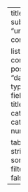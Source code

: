 ---
title: "posts"
subtitle: "under construction"

listing:
  contents: posts
  sort: "date desc"
  type: table
  fields: [date, title, categories]
  categories: numbered

  table-striped: true
  sort-ui: false
  filter-ui: false
---